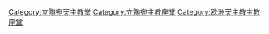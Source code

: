{{Commons category|Roman Catholic cathedrals in Lithuania}}

{{DEFAULTSORT:Lithuania}}
[[Category:立陶宛天主教堂|Category:立陶宛天主教堂]]
[[Category:立陶宛主教座堂|Category:立陶宛主教座堂]]
[[Category:欧洲天主教主教座堂|Category:欧洲天主教主教座堂]]